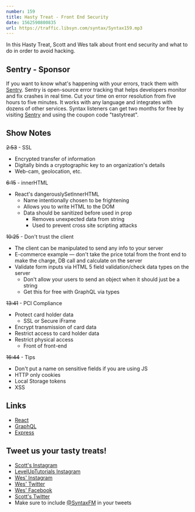 ```yaml
---
number: 159
title: Hasty Treat - Front End Security
date: 1562590800835
url: https://traffic.libsyn.com/syntax/Syntax159.mp3
---
```


In this Hasty Treat, Scott and Wes talk about front end security and what to do in order to avoid hacking.

## Sentry - Sponsor

If you want to know what's happening with your errors, track them with [Sentry](https://sentry.io/). Sentry is open-source error tracking that helps developers monitor and fix crashes in real time. Cut your time on error resolution from five hours to five minutes. It works with any language and integrates with dozens of other services. Syntax listeners can get two months for free by visiting [Sentry](https://sentry.io/) and using the coupon code "tastytreat".

## Show Notes

~~2:53~~ - SSL

* Encrypted transfer of information
* Digitally binds a cryptographic key to an organization's details
* Web-cam, geolocation, etc.

~~6:15~~ - innerHTML 

* React's dangerouslySetInnerHTML
	* Name intentionally chosen to be frightening
	* Allows you to write HTML to the DOM
	* Data should be sanitized before used in prop
        * Removes unexpected data from string
        * Used to prevent cross site scripting attacks

~~10:25~~ - Don't trust the client

* The client can be manipulated to send any info to your server
* E-commerce example — don't take the price total from the front end to make the charge, DB call and calculate on the server
* Validate form inputs via HTML 5 field validation/check data types on the server
    * Don't allow your users to send an object when it should just be a string
    * Get this for free with GraphQL via types

~~13:41~~ - PCI Compliance

* Protect card holder data
    * SSL or Secure iFrame
* Encrypt transmission of card data
* Restrict access to card holder data
* Restrict physical access
    * Front of front-end

 ~~16:44~~ - Tips

* Don't put a name on sensitive fields if you are using JS
* HTTP only cookies
* Local Storage tokens
* XSS

## Links
* [React](https://reactjs.org/)
* [GraphQL](https://graphql.org/)
* [Express](https://expressjs.com/)

## Tweet us your tasty treats!
* [Scott's Instagram](https://www.instagram.com/stolinski/)
* [LevelUpTutorials Instagram](https://www.instagram.com/LevelUpTutorials/)
* [Wes' Instagram](https://www.instagram.com/wesbos/)
* [Wes' Twitter](https://twitter.com/wesbos)
* [Wes' Facebook](https://www.facebook.com/wesbos.developer)
* [Scott's Twitter](https://twitter.com/stolinski)
* Make sure to include [@SyntaxFM](https://twitter.com/SyntaxFM) in your tweets